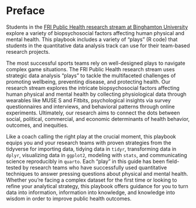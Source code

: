 # Preface {.unnumbered}

Students in the [FRI Public Health research stream at Binghamton University](https://fripublichealth.quarto.pub) explore a variety of biopsychosocial factors affecting human physical and mental health. This playbook includes a variety of "plays" (R code) that students in the quantitative data analysis track can use for their team-based research projects.

The most successful sports teams rely on well-designed plays to navigate complex game situations. The FRI Public Health research stream uses strategic data analysis "plays" to tackle the multifaceted challenges of promoting wellbeing, preventing disease, and protecting health. Our research stream explores the intricate biopsychosocial factors affecting human physical and mental health by collecting physiological data through wearables like MUSE S and Fitbits, psychological insights via survey questionnaires and interviews, and behavioral patterns through online experiments. Ultimately, our research aims to connect the dots between social, political, commercial, and economic determinants of health behavior, outcomes, and inequities.

Like a coach calling the right play at the crucial moment, this playbook equips you and your research teams with proven strategies from the tidyverse for importing data, tidying data in `tidyr`, transforming data in `dplyr`, visualizing data in `ggplot2`, modeling with `stats`, and communicating science reproducibly in `quarto`. Each "play" in this guide has been field-tested by research teams who have successfully used quantitative techniques to answer pressing questions about physical and mental health. Whether you're facing a complex dataset for the first time or looking to refine your analytical strategy, this playbook offers guidance for you to turn data into information, information into knowledge, and knowledge into wisdom in order to improve public health outcomes.
